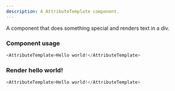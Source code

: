 ```yaml
---
description: A AttributeTemplate component.
---
```



A component that does something special and renders text in a div.

### Component usage
```js
<AttributeTemplate>Hello world!</AttributeTemplate>
```

### Render hello world!

```js live
<AttributeTemplate>Hello world!</AttributeTemplate>
```
